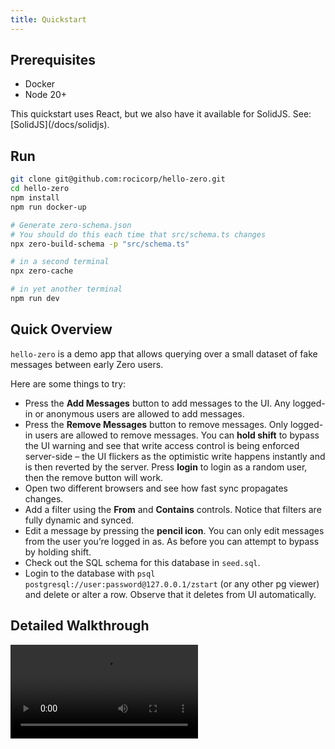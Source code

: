 ```yaml
---
title: Quickstart
---
```


## Prerequisites

- Docker
- Node 20+

<Note type="note">
  This quickstart uses React, but we also have it available for SolidJS. See: [SolidJS](/docs/solidjs).
</Note>

## Run

```bash
git clone git@github.com:rocicorp/hello-zero.git
cd hello-zero
npm install
npm run docker-up

# Generate zero-schema.json
# You should do this each time that src/schema.ts changes
npx zero-build-schema -p "src/schema.ts"

# in a second terminal
npx zero-cache

# in yet another terminal
npm run dev
```

## Quick Overview

`hello-zero` is a demo app that allows querying over a small dataset of fake messages between early Zero users.

Here are some things to try:

- Press the **Add Messages** button to add messages to the UI. Any logged-in or anonymous users are allowed to add messages.
- Press the **Remove Messages** button to remove messages. Only logged-in users are allowed to remove messages. You can **hold shift** to bypass the UI warning and see that write access control is being enforced server-side – the UI flickers as the optimistic write happens instantly and is then reverted by the server. Press **login** to login as a random user, then the remove button will work.
- Open two different browsers and see how fast sync propagates changes.
- Add a filter using the **From** and **Contains** controls. Notice that filters are fully dynamic and synced.
- Edit a message by pressing the **pencil icon**. You can only edit messages from the user you’re logged in as. As before you can attempt to bypass by holding shift.
- Check out the SQL schema for this database in `seed.sql`.
- Login to the database with `psql postgresql://user:password@127.0.0.1/zstart` (or any other pg viewer) and delete or alter a row. Observe that it deletes from UI automatically.

## Detailed Walkthrough

<Video src="https://d2nzlypqdo5xbb.cloudfront.net/video/detailed-walkthrough.mp4" alt="Detailed UI and code walkthrough" />

## Deployment

You can deploy Zero apps to most cloud providers that support Docker and Postgres. See [Deployment](/docs/deployment) for more information.
